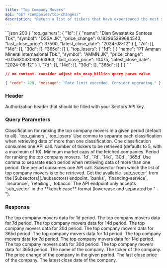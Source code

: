 ```yaml
---
title: "Top Company Movers"
api: "GET /companies/top-changes/"
description: "Return a list of tickers that have experienced the most significant changes in a given period, based on certain classification (top gainers or top losers)"
---
```


<ResponseExample>
```json 200
{
  "top_gainers": {
    "1d": [
      {
        "name": "Dian Swastatika Sentosa Tbk",
        "symbol": "DSSA.JK",
        "price_change": 0.182965299684543,
        "last_close_price": 37500,
        "latest_close_date": "2024-08-12"
      }
    ],
    "7d": [],
    "14d": [],
    "30d": [],
    "365d": []
  },
  "top_losers": {
    "1d": [
      {
        "name": "PT Amman Mineral Internasional Tbk.",
        "symbol": "AMMN.JK",
        "price_change": -0.0563063063063063,
        "last_close_price": 10475,
        "latest_close_date": "2024-08-12"
      }
    ],
    "7d": [],
    "14d": [],
    "30d": [],
    "365d": []
  }
}
```

```json 204
// no content. consider adjust min_mcap_billion query param value
```

```json 429
{ "code": 429, "message": "Rate limit exceeded. Consider upgrading." }
```

</ResponseExample>

### Header

<ParamField header="Authorization" type="string" required>
  Authorization header that should be filled with your Sectors API key.
</ParamField>

### Query Parameters

<ParamField query="classifications" type="string" default="all">
  Classification for ranking the top company movers in a given period (default
  to all).
  <AccordionGroup>
    <Accordion title="Available classifications">
      `top_gainers`, `top_losers`
    </Accordion>
    <Accordion title="Format">
      Use comma to separate each classification when retrieving data of more
      than one classification.
    </Accordion>
    <Accordion title="API call consumption">
      One classification consumes one API call.
    </Accordion>
  </AccordionGroup>
</ParamField>

<ParamField query="n_stock" type="integer" default="5">
  Number of tickers to be retrieved (defaults to 5, with a maximum of 10).
</ParamField>

<ParamField query="min_mcap_billion" type="integer" default="5000">
  Minimum market caps of the fetched companies.
</ParamField>

<ParamField query="periods" type="string" default="all">
  Period for ranking the top company movers.
  <AccordionGroup>
    <Accordion title="Available periods">
      `1d`, `7d`, `14d`, `30d`, `365d`
    </Accordion>
    <Accordion title="Format">
      Use comma to separate each period when retrieving data of more than one
      period.
    </Accordion>
    <Accordion title="API call consumption">
      One period consumes one API call.
    </Accordion>
  </AccordionGroup>
</ParamField>

<ParamField query="sub_sector" type="string">
  Subsector from which the list of top company movers is to be retrieved.
  <AccordionGroup>
    <Accordion title="Get the available sub_sector">
      Get the available `sub_sector` from the [Subsectors](./subsectors)
      endpoint.
    </Accordion>
    <Accordion title="Examples of the sub_sector">
      `banks`, `financing-service`, `insurance`, `retailing`, `tobacco`
    </Accordion>
    <Accordion title="Format">
      The API endpoint only accepts `sub_sector` in the **kebab case** format
      (lowercase and separated by "-").
    </Accordion>
  </AccordionGroup>
</ParamField>

### Response

<ResponseField name="top_gainers" type="PeriodData">
  <Expandable title="properties">
    <ResponseField name="PeriodData.1d" type="Data[]">
      The top company movers data for 1d period.
    </ResponseField>
    <ResponseField name="PeriodData.7d" type="Data[]">
      The top company movers data for 7d period.
    </ResponseField>
    <ResponseField name="PeriodData.14d" type="Data[]">
      The top company movers data for 14d period.
    </ResponseField>
    <ResponseField name="PeriodData.30d" type="Data[]">
      The top company movers data for 30d period.
    </ResponseField>
    <ResponseField name="PeriodData.365d" type="Data[]">
      The top company movers data for 365d period.
    </ResponseField>
  </Expandable>
</ResponseField>

<ResponseField name="top_losers" type="PeriodData">
  <Expandable title="properties">
    <ResponseField name="PeriodData.1d" type="Data[]">
      The top company movers data for 1d period.
    </ResponseField>
    <ResponseField name="PeriodData.7d" type="Data[]">
      The top company movers data for 7d period.
    </ResponseField>
    <ResponseField name="PeriodData.14d" type="Data[]">
      The top company movers data for 14d period.
    </ResponseField>
    <ResponseField name="PeriodData.30d" type="Data[]">
      The top company movers data for 30d period.
    </ResponseField>
    <ResponseField name="PeriodData.365d" type="Data[]">
      The top company movers data for 365d period.
    </ResponseField>
  </Expandable>
</ResponseField>

<ResponseField name="data" type="Data">
  <Expandable title="properties">
    <ResponseField name="Data.name" type="strubg">
      The name of the company.
    </ResponseField>
    <ResponseField name="Data.symbol" type="string">
      The ticker of the company.
    </ResponseField>
    <ResponseField name="Data.price_change" type="float">
      The price change of the company in the given period.
    </ResponseField>
    <ResponseField name="Data.last_close_price" type="integer">
      The last close price of the company.
    </ResponseField>
    <ResponseField name="Data.latest_close_date" type="string">
      The latest close date of the company.
    </ResponseField>
  </Expandable>
</ResponseField>
